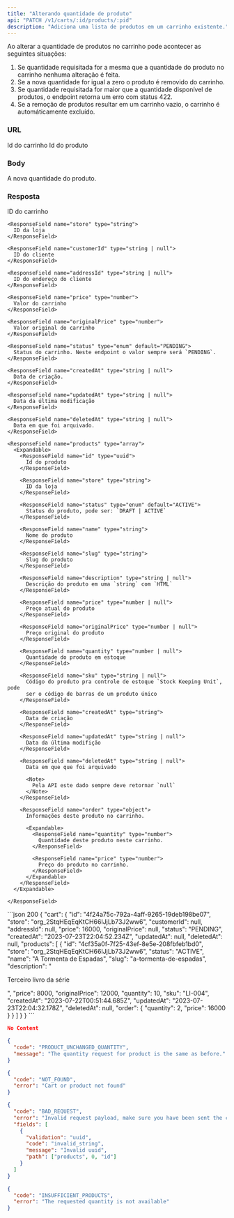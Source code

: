 ```yaml
---
title: "Alterando quantidade de produto"
api: "PATCH /v1/carts/:id/products/:pid"
description: "Adiciona uma lista de produtos em um carrinho existente."
---
```


Ao alterar a quantidade de produtos no carrinho pode acontecer as seguintes situações:

1. Se quantidade requisitada for a mesma que a quantidade do produto no carrinho nenhuma alteração é feita.
2. Se a nova quantidade for igual a zero o produto é removido do carrinho.
3. Se quantidade requisitada for maior que a quantidade disponível de produtos,
o endpoint retorna um erro com status 422.
4. Se a remoção de produtos resultar em um carrinho vazio, o carrinho é automáticamente
excluído.

### URL
<ParamField path="id" type="uuid" required>
  Id do carrinho
</ParamField>

<ParamField path="pid" type="uuid" required>
  Id do produto
</ParamField>

### Body

<ParamField body="quantity" type="number">
  A nova quantidade do produto.
</ParamField>

### Resposta

<ResponseField name="cart" type="object">
  <Expandable name="cart">
    <ResponseField name="id" type="uuid">
      ID do carrinho
    </ResponseField>

    <ResponseField name="store" type="string">
      ID da loja
    </ResponseField>

    <ResponseField name="customerId" type="string | null">
      ID do cliente
    </ResponseField>

    <ResponseField name="addressId" type="string | null">
      ID do endereço do cliente
    </ResponseField>

    <ResponseField name="price" type="number">
      Valor do carrinho
    </ResponseField>

    <ResponseField name="originalPrice" type="number">
      Valor original do carrinho
    </ResponseField>

    <ResponseField name="status" type="enum" default="PENDING">
      Status do carrinho. Neste endpoint o valor sempre será `PENDING`.
    </ResponseField>

    <ResponseField name="createdAt" type="string | null">
      Data de criação.
    </ResponseField>

    <ResponseField name="updatedAt" type="string | null">
      Data da última modificação
    </ResponseField>

    <ResponseField name="deletedAt" type="string | null">
      Data em que foi arquivado.
    </ResponseField>

    <ResponseField name="products" type="array">
      <Expandable>
        <ResponseField name="id" type="uuid">
          Id do produto
        </ResponseField>

        <ResponseField name="store" type="string">
          ID da loja
        </ResponseField>

        <ResponseField name="status" type="enum" default="ACTIVE">
          Status do produto, pode ser: `DRAFT | ACTIVE`
        </ResponseField>

        <ResponseField name="name" type="string">
          Nome do produto
        </ResponseField>

        <ResponseField name="slug" type="string">
          Slug do produto
        </ResponseField>

        <ResponseField name="description" type="string | null">
          Descrição do produto em uma `string` com `HTML`
        </ResponseField>

        <ResponseField name="price" type="number | null">
          Preço atual do produto
        </ResponseField>

        <ResponseField name="originalPrice" type="number | null">
          Preço original do produto
        </ResponseField>

        <ResponseField name="quantity" type="number | null">
          Quantidade do produto em estoque
        </ResponseField>

        <ResponseField name="sku" type="string | null">
          Código do produto pra controle de estoque `Stock Keeping Unit`, pode
          ser o código de barras de um produto único
        </ResponseField>

        <ResponseField name="createdAt" type="string">
          Data de criação
        </ResponseField>

        <ResponseField name="updatedAt" type="string | null">
          Data da última modifição
        </ResponseField>

        <ResponseField name="deletedAt" type="string | null">
          Data em que que foi arquivado

          <Note>
            Pela API este dado sempre deve retornar `null`
          </Note>
        </ResponseField>

        <ResponseField name="order" type="object">
          Informações deste produto no carrinho.

          <Expandable>
            <ResponseField name="quantity" type="number">
              Quantidade deste produto neste carrinho.
            </ResponseField>

            <ResponseField name="price" type="number">
              Preço do produto no carrinho.
            </ResponseField>
          </Expandable>
        </ResponseField>
      </Expandable>

    </ResponseField>

  </Expandable>
</ResponseField>

<ResponseExample>
```json 200
{
  "cart": {
    "id": "4f24a75c-792a-4aff-9265-19deb198be07",
    "store": "org_2StqHEqEqKtCH66IJjLb73J2ww6",
    "customerId": null,
    "addressId": null,
    "price": 16000,
    "originalPrice": null,
    "status": "PENDING",
    "createdAt": "2023-07-23T22:04:52.234Z",
    "updatedAt": null,
    "deletedAt": null,
    "products": [
      {
        "id": "4cf35a0f-7f25-43ef-8e5e-208fbfeb1bd0",
        "store": "org_2StqHEqEqKtCH66IJjLb73J2ww6",
        "status": "ACTIVE",
        "name": "A Tormenta de Espadas",
        "slug": "a-tormenta-de-espadas",
        "description": "<p>Terceiro livro da série</p>",
        "price": 8000,
        "originalPrice": 12000,
        "quantity": 10,
        "sku": "LI-004",
        "createdAt": "2023-07-22T00:51:44.685Z",
        "updatedAt": "2023-07-23T22:04:32.178Z",
        "deletedAt": null,
        "order": {
          "quantity": 2,
          "price": 16000
        }
      }
    ]
  }
}
```

```json 204
No Content
```

```json 304
{
  "code": "PRODUCT_UNCHANGED_QUANTITY",
  "message": "The quantity request for product is the same as before."
}
```

```json 404
{
  "code": "NOT_FOUND",
  "error": "Cart or product not found"
}
```

```json 400
{
  "code": "BAD_REQUEST",
  "error": "Invalid request payload, make sure you have been sent the correct data.",
  "fields": [
    {
      "validation": "uuid",
      "code": "invalid_string",
      "message": "Invalid uuid",
      "path": ["products", 0, "id"]
    }
  ]
}
```

```json 422
{
  "code": "INSUFFICIENT_PRODUCTS",
  "error": "The requested quantity is not available"
}
```

</ResponseExample>

